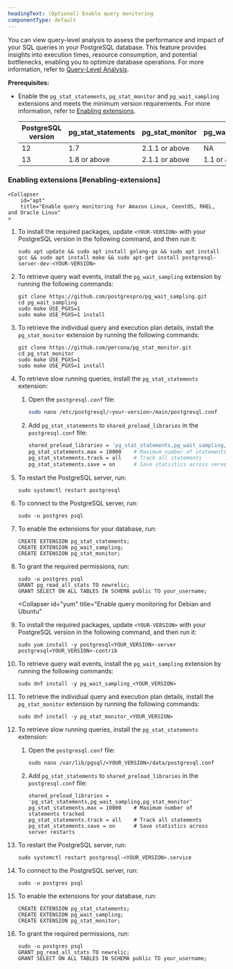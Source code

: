 ```yaml
---
headingText: (Optional) Enable query monitoring
componentType: default
---
```



You can view query-level analysis to assess the performance and impact of your SQL queries in your PostgreSQL database. This feature provides insights into execution times, resource consumption, and potential bottlenecks, enabling you to optimize database operations. For more information, refer to [Query-Level Analysis](/docs/infrastructure/infrastructure-data/query-level-monitoring).

**Prerequisites:**

* Enable the `pg_stat_statements`, `pg_stat_monitor` and `pg_wait_sampling` extensions and meets the minimum version requirements. For more information, refer to [Enabling extensions](#enabling-extensions).

    <table>
        <thead>
            <tr>
                <th>PostgreSQL version</th>
                <th>pg_stat_statements</th>
                <th>pg_stat_monitor</th>
                <th>pg_wait_sampling</th>
            </tr>
        </thead>
        <tbody>
            <tr>
                <td>12</td>
                <td>1.7</td>
                <td>2.1.1 or above</td>
                <td>NA</td>
            </tr>
            <tr>
                <td>13</td>
                <td>1.8 or above</td>
                <td>2.1.1 or above</td>
                <td>1.1 or above</td>
            </tr>
        </tbody>
    </table>

### Enabling extensions [#enabling-extensions]

<CollapserGroup>

    <Collapser
        id="apt"
        title="Enable query monitoring for Amazon Linux, CeentOS, RHEL, and Oracle Linux"
    >


1. To install the required packages, update `<YOUR-VERSION>` with your PostgreSQL version in the following command, and then run it:

    ```shell
    sudo apt update && sudo apt install golang-go && sudo apt install gcc && sudo apt install make && sudo apt-get install postgresql-server-dev-<YOUR-VERSION>
    ```

2. To retrieve query wait events, install the `pg_wait_sampling` extension by running the following commands:

    ```shell
    git clone https://github.com/postgrespro/pg_wait_sampling.git 
    cd pg_wait_sampling
    sudo make USE_PGXS=1
    sudo make USE_PGXS=1 install
    ```

3. To retrieve the individual query and execution plan details, install the `pg_stat_monitor` extension by running the following commands:

    ```shell
    git clone https://github.com/percona/pg_stat_monitor.git 
    cd pg_stat_monitor
    sudo make USE_PGXS=1
    sudo make USE_PGXS=1 install 
    ```

4. To retrieve slow running queries, install the `pg_stat_statements` extension:

    1. Open the `postgresql.conf` file:

        ```bash
        sudo nano /etc/postgresql/<your-version>/main/postgresql.conf
        ```

    2. Add `pg_stat_statements` to `shared_preload_libraries` in the `postgresql.conf` file:

        ```bash
        shared_preload_libraries = 'pg_stat_statements,pg_wait_sampling,pg_stat_monitor'
        pg_stat_statements.max = 10000    # Maximum number of statements tracked
        pg_stat_statements.track = all    # Track all statements
        pg_stat_statements.save = on      # Save statistics across server restarts
        ```

5. To restart the PostgreSQL server, run:
    ```shell
    sudo systemctl restart postgresql
    ```

6. To connect to the PostgreSQL server, run:
    ```shell
    sudo -u postgres psql
    ```

7. To enable the extensions for your database, run:
    ```shell
    CREATE EXTENSION pg_stat_statements;
    CREATE EXTENSION pg_wait_sampling;
    CREATE EXTENSION pg_stat_monitor;
    ```

8. To grant the required permissions, run:

    ```shell
    sudo -u postgres psql
    GRANT pg_read_all_stats TO newrelic;
    GRANT SELECT ON ALL TABLES IN SCHEMA public TO your_username;
    ```

    </Collapser>

    <Collapser
        id="yum"
        title="Enable query monitoring for Debian and Ubuntu"
    >

1. To install the required packages, update `<YOUR-VERSION>` with your PostgreSQL version in the following command, and then run it:

    ```shell
    sudo yum install -y postgresql<YOUR_VERSION>-server postgresql<YOUR_VERSION>-contrib
    ```

2. To retrieve query wait events, install the `pg_wait_sampling` extension by running the following commands:

    ```shell
    sudo dnf install -y pg_wait_sampling_<YOUR_VERSION>
    ```

3. To retrieve the individual query and execution plan details, install the `pg_stat_monitor` extension by running the following commands:

    ```shell
    sudo dnf install -y pg_stat_monitor_<YOUR_VERSION>
    ```

4. To retrieve slow running queries, install the `pg_stat_statements` extension:

    1. Open the `postgresql.conf` file:

        ```shell
        sudo nano /var/lib/pgsql/<YOUR_VERSION>/data/postgresql.conf
        ```

    2. Add `pg_stat_statements` to `shared_preload_libraries` in the `postgresql.conf` file:

        ```shell
        shared_preload_libraries = 'pg_stat_statements,pg_wait_sampling,pg_stat_monitor'
        pg_stat_statements.max = 10000    # Maximum number of statements tracked
        pg_stat_statements.track = all    # Track all statements
        pg_stat_statements.save = on      # Save statistics across server restarts
        ```

5. To restart the PostgreSQL server, run:

    ```shell
    sudo systemctl restart postgresql-<YOUR_VERSION>.service
    ```

6. To connect to the PostgreSQL server, run:

    ```shell
    sudo -u postgres psql
    ```

9. To enable the extensions for your database, run:

    ```shell
    CREATE EXTENSION pg_stat_statements;
    CREATE EXTENSION pg_wait_sampling;
    CREATE EXTENSION pg_stat_monitor;
    ```

10. To grant the required permissions, run:

    ```shell
    sudo -u postgres psql
    GRANT pg_read_all_stats TO newrelic;
    GRANT SELECT ON ALL TABLES IN SCHEMA public TO your_username;
    ```
    </Collapser>

</CollapserGroup>